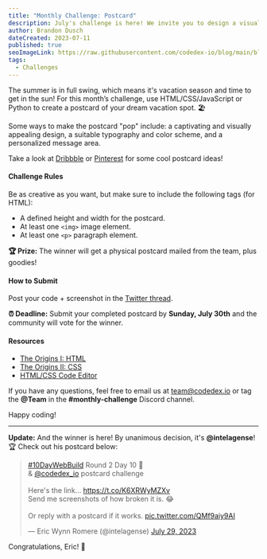 ```yaml
---
title: "Monthly Challenge: Postcard"
description: July's challenge is here! We invite you to design a visually appealing postcard to showcase your HTML/CSS skills. It's a great opportunity to sharpen your frontend web dev abilities while testing your creativity.
author: Brandon Dusch
dateCreated: 2023-07-11
published: true
seoImageLink: https://raw.githubusercontent.com/codedex-io/blog/main/blog-images/monthly-challenge-postcard/banner.png
tags:
  - Challenges
---
```


The summer is in full swing, which means it's vacation season and time to get in the sun! For this month’s challenge, use HTML/CSS/JavaScript or Python to create a postcard of your dream vacation spot. 🏖️

Some ways to make the postcard "pop" include: a captivating and visually appealing design, a suitable typography and color scheme, and a personalized message area.

Take a look at [Dribbble](https://dribbble.com/search/postcard) or [Pinterest](https://www.pinterest.com/akw518/postcard-design-inspiration) for some cool postcard ideas!

#### Challenge Rules

Be as creative as you want, but make sure to include the following tags (for HTML):

- A defined height and width for the postcard.
- At least one `<img>` image element.
- At least one `<p>` paragraph element.

**🏆 Prize:** The winner will get a physical postcard mailed from the team, plus goodies!

#### How to Submit

Post your code + screenshot in the [Twitter thread](https://twitter.com/codedex_io/status/1680974889182801921).

**⏰ Deadline:** Submit your completed postcard by **Sunday, July 30th** and the community will vote for the winner.

#### Resources

- [The Origins I: HTML](https://www.codedex.io/html)
- [The Origins II: CSS](https://www.codedex.io/css)
- [HTML/CSS Code Editor](https://www.codedex.io/editor/html-css)

If you have any questions, feel free to email us at [team@codedex.io](mailto:team@codedex.io) or tag the **@Team** in the **#monthly-challenge** Discord channel.

Happy coding!

---

**Update:** And the winner is here! By unanimous decision, it's **@intelagense**! 🏆 Check out his postcard below:

<blockquote className="twitter-tweet"><p lang="en" dir="ltr"><a href="https://twitter.com/hashtag/10DayWebBuild?src=hash&amp;ref_src=twsrc%5Etfw">#10DayWebBuild</a> Round 2 Day 10 🥳<br />&amp; <a href="https://twitter.com/codedex_io?ref_src=twsrc%5Etfw">@codedex_io</a> postcard challenge<br /><br />Here&#39;s the link... <a href="https://t.co/K6XRWyMZXv">https://t.co/K6XRWyMZXv</a><br />Send me screenshots of how broken it is. 😂<br /><br />Or reply with a postcard if it works. <a href="https://t.co/QMf9aiy9AI">pic.twitter.com/QMf9aiy9AI</a></p>&mdash; Eric Wynn Romere (@intelagense) <a href="https://twitter.com/intelagense/status/1685153766050295809?ref_src=twsrc%5Etfw">July 29, 2023</a></blockquote> <script async src="https://platform.twitter.com/widgets.js" charset="utf-8"></script>


Congratulations, Eric! 🤠
